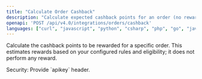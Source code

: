 ```yaml
---
title: "Calculate Order Cashback"
description: "Calculate expected cashback points for an order (no reward applied)."
openapi: 'POST /api/v4.0/integrations/orders/cashback'
languages: ["curl", "javascript", "python", "csharp", "php", "go", "java", "ruby"]
---
```


Calculate the cashback points to be rewarded for a specific order. This estimates rewards based on your configured rules and eligibility; it does not perform any reward.

<Info>
Security: Provide `apikey` header.
</Info>
